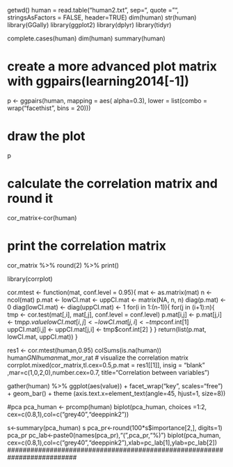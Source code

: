 getwd()
human = read.table("human2.txt", sep="\t", quote = "", stringsAsFactors = FALSE, header=TRUE)
dim(human)
str(human)
library(GGally)
library(ggplot2)
library(dplyr)
library(tidyr)

complete.cases(human)
dim(human)
summary(human)

# create a more advanced plot matrix with ggpairs(learning2014[-1])
p <- ggpairs(human, mapping = aes( alpha=0.3), lower = list(combo = wrap("facethist", bins = 20)))

# draw the plot
p

# calculate the correlation matrix and round it
cor_matrix<-cor(human) 

# print the correlation matrix
cor_matrix %>% round(2)  %>% print() 

library(corrplot)

cor.mtest <- function(mat, conf.level = 0.95){
  mat <- as.matrix(mat)
  n <- ncol(mat)
  p.mat <- lowCI.mat <- uppCI.mat <- matrix(NA, n, n)
  diag(p.mat) <- 0
  diag(lowCI.mat) <- diag(uppCI.mat) <- 1
  for(i in 1:(n-1)){
    for(j in (i+1):n){
      tmp <- cor.test(mat[,i], mat[,j], conf.level = conf.level)
      p.mat[i,j] <- p.mat[j,i] <- tmp$p.value
      lowCI.mat[i,j] <- lowCI.mat[j,i] <- tmp$conf.int[1]
      uppCI.mat[i,j] <- uppCI.mat[j,i] <- tmp$conf.int[2]
    }
  }
  return(list(p.mat, lowCI.mat, uppCI.mat))
}

res1 <- cor.mtest(human,0.95)
colSums(is.na(human))
human$GNI
human$mat_mor_rat
# visualize the correlation matrix
corrplot.mixed(cor_matrix,tl.cex=0.5,p.mat = res1[[1]], insig = "blank"
               ,mar=c(1,0,2,0),number.cex=0.7, title="Correlation between variables")

gather(human) %>% ggplot(aes(value)) + facet_wrap("key", scales="free") +
geom_bar() + theme (axis.text.x=element_text(angle=45, hjust=1, size=8))

##########################################################################
#pca
pca_human <- prcomp(human)
biplot(pca_human, choices =1:2, cex=c(0.8,1),col=c("grey40","deeppink2"))

s<-summary(pca_human)
s
pca_pr<-round(100*s$importance[2,], digits=1)
pca_pr
pc_lab<-paste0(names(pca_pr),"(",pca_pr,"%)")
biplot(pca_human, cex=c(0.8,1),col=c("grey40","deeppink2"),xlab=pc_lab[1],ylab=pc_lab[2])
##########################################################################

